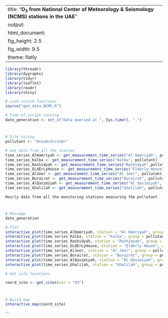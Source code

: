 
---
title: "**O<sub>3</sub> from National Center of Meteorology & Seismology (NCMS) stations in the UAE**"
output:
  html_document:
    fig_height: 2.5
    fig_width: 9.5
    theme: flatly
---

```{r set_up, message = FALSE, echo = FALSE, warning = FALSE}
library(threadr)
library(dygraphs)
library(tidyr)
library(leaflet)
library(readr)
library(shiny)

# Load custom functions
source("get_data_NCMS.R")

# Time of script running
date_generation <- str_c("Data queried at ", Sys.time(), ".")
```
# 

## 
```{r import_data, message = FALSE, echo = FALSE, results = "hide", cache = TRUE}

# Site string
pollutant <- "O<sub>3</sub>"

# Get data from all the station
time_series_AlHamriyah <- get_measurement_time_series("Al Hamriyah", pollutant)
time_series_Kalba <- get_measurement_time_series("Kalba", pollutant)
time_series_Rashidyah <- get_measurement_time_series("Rashidyah",pollutant)
time_series_ELdErLyHouse <- get_measurement_time_series("Elderly House", pollutant)
time_series_AlJeer <- get_measurement_time_series("Al Jeer", pollutant)
time_series_Burairat <- get_measurement_time_series("Burairat", pollutant)
time_series_AlQasimiyah <- get_measurement_time_series("Al Qasimiyah", pollutant)
time_series_Ghalilah <- get_measurement_time_series("Ghalilah", pollutant)
```

 `Hourly data from all the monitoring stations measuring the pollutant`
 
# 

## 

```{r plot_NCMS_NO2, echo = FALSE, cache = TRUE}
# Message
date_generation

# Plot
interactive_plot(time_series_AlHamriyah, station = "Al Hamriyah", group = pollutant, pollu="O3")
interactive_plot(time_series_Kalba, station = "Kalba", group = pollutant, pollu="O3")
interactive_plot(time_series_Rashidyah, station = "Rashidyah", group = pollutant, pollu="O3")
interactive_plot(time_series_ELdErLyHouse, station = "Elderly House", group = pollutant, pollu="O3")
interactive_plot(time_series_AlJeer, station = "Al Jeer", group = pollutant, pollu="O3")
interactive_plot(time_series_Burairat, station = "Burairat", group = pollutant, pollu="O3")
interactive_plot(time_series_AlQasimiyah, station = "Al Qasimiyah", group = pollutant, pollu="O3")
interactive_plot(time_series_Ghalilah, station = "Ghalilah", group = pollutant, pollu="O3")
```


```{r import_data_for_map, message = FALSE, echo = FALSE, results = "hide", cache = TRUE}
# Get site locations

coord_site <- get_sites(var = "O3")

```
#
 
##

```{r map, fig.height = 8, echo = FALSE, message = FALSE, cache = TRUE}
# Build map
interactive_map(coord_site)
```
```

 
 